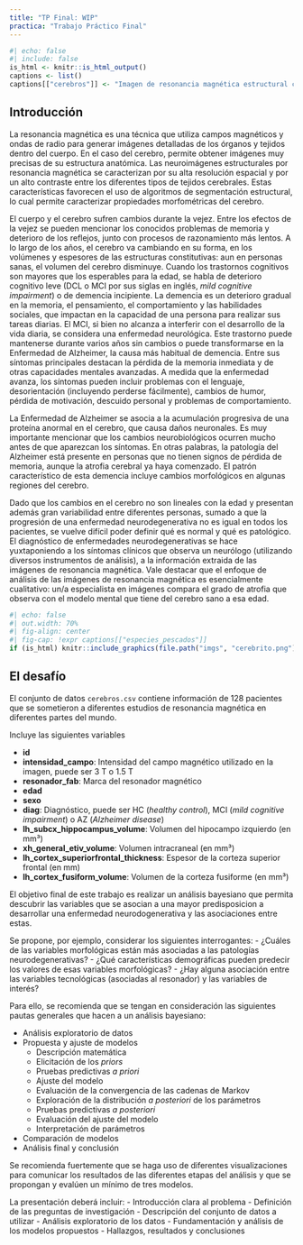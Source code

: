 ```yaml
---
title: "TP Final: WIP"
practica: "Trabajo Práctico Final"
---
```


```r
#| echo: false
#| include: false
is_html <- knitr::is_html_output()
captions <- list()
captions[["cerebros"]] <- "Imagen de resonancia magnética estructural con segmentación de regiones y estructuras del cerebro"
```


## Introducción

La resonancia magnética es una técnica que utiliza campos magnéticos y ondas de radio 
para generar imágenes detalladas de los órganos y tejidos dentro del cuerpo. 
En el caso del cerebro, permite obtener imágenes muy precisas de su estructura anatómica. 
Las neuroimágenes estructurales por resonancia magnética se caracterizan 
por su alta resolución espacial y
por un alto contraste entre los diferentes tipos de tejidos cerebrales.
Estas características favorecen el uso de algoritmos de segmentación estructural, 
lo cual permite caracterizar propiedades morfométricas del cerebro.

El cuerpo y el cerebro sufren cambios durante la vejez. Entre los efectos de la vejez se pueden mencionar
los conocidos problemas de memoria y deterioro de los reflejos, junto con procesos de razonamiento más lentos.
A lo largo de los años, el cerebro va cambiando en su forma, en los volúmenes y espesores de las estructuras constitutivas: 
aun en personas sanas, el volumen del cerebro disminuye. Cuando los trastornos cognitivos son mayores que los esperables para la edad, 
se habla de deterioro cognitivo leve (DCL o MCI por sus siglas en inglés, _mild cognitive impairment_) o de demencia incipiente. 
La demencia es un deterioro gradual en la memoria, el pensamiento, el comportamiento y las habilidades sociales, que impactan en la capacidad
de una persona para realizar sus tareas diarias.
El MCI, si bien no alcanza a interferir con el desarrollo de la vida diaria, se considera una enfermedad neurológica. 
Este trastorno puede mantenerse durante varios años sin cambios o puede transformarse en la Enfermedad de Alzheimer, 
la causa más habitual de demencia.
Entre sus síntomas principales destacan la pérdida de la memoria inmediata
y de otras capacidades mentales avanzadas. A medida que la enfermedad avanza, los síntomas pueden incluir problemas con el lenguaje, 
desorientación (incluyendo perderse fácilmente), cambios de humor, pérdida de motivación, descuido personal y problemas de comportamiento.

La Enfermedad de Alzheimer se asocia a la acumulación progresiva de una proteína anormal en el cerebro, que causa daños neuronales. 
Es muy importante mencionar que los cambios neurobiológicos ocurren mucho antes de que aparezcan los síntomas. 
En otras palabras, la patología del Alzheimer está presente en personas que no tienen signos de pérdida de memoria, 
aunque la atrofia cerebral ya haya comenzado. 
El patrón característico de esta demencia incluye cambios morfológicos en algunas regiones del cerebro.

Dado que los cambios en el cerebro no son lineales con la edad y presentan además gran
variabilidad entre diferentes personas, sumado a que la progresión de una enfermedad neurodegenerativa 
no es igual en todos los pacientes, se vuelve difícil poder definir qué es normal y
qué es patológico. El diagnóstico de enfermedades neurodegenerativas se hace yuxtaponiendo
a los síntomas clínicos que observa un neurólogo (utilizando diversos instrumentos de análisis), 
a la información extraida de las imágenes
de resonancia magnética. Vale destacar que el enfoque de análisis de las imágenes de resonancia magnética es
esencialmente cualitativo: un/a especialista en imágenes compara el grado de atrofia que observa
con el modelo mental que tiene del cerebro sano a esa edad.

```r
#| echo: false
#| out.width: 70%
#| fig-align: center
#| fig-cap: !expr captions[["especies_pescados"]]
if (is_html) knitr::include_graphics(file.path("imgs", "cerebrito.png"))
```

## El desafío

El conjunto de datos `cerebros.csv` contiene información de 128 pacientes que se sometieron
a diferentes estudios de resonancia magnética en diferentes partes del mundo.

Incluye las siguientes variables

* **id**
* **intensidad_campo**: Intensidad del campo magnético utilizado en la imagen, puede ser 3 T o 1.5 T
* **resonador_fab**: Marca del resonador magnético
* **edad**
* **sexo**
* **diag**: Diagnóstico, puede ser HC (_healthy control_), MCI (_mild cognitive impairment_) o AZ (_Alzheimer disease_)
* **lh_subcx_hippocampus_volume**: Volumen del hipocampo izquierdo (en mm³)
* **xh_general_etiv_volume**: Volumen intracraneal (en mm³)  
* **lh_cortex_superiorfrontal_thickness**: Espesor de la corteza superior frontal (en mm)
* **lh_cortex_fusiform_volume**: Volumen de la corteza fusiforme (en mm³)

El objetivo final de este trabajo es realizar un análisis bayesiano que permita descubrir
las variables que se asocian a una mayor predisposicion a desarrollar una enfermedad neurodogenerativa y 
las asociaciones entre estas.

Se propone, por ejemplo, considerar los siguientes interrogantes:
- ¿Cuáles de las variables morfológicas están más asociadas a las patologías neurodegenerativas?
- ¿Qué características demográficas pueden predecir los valores de esas variables morfológicas?
- ¿Hay alguna asociación entre las variables tecnológicas (asociadas al resonador) y las variables de interés?

Para ello, se recomienda que se tengan en consideración las siguientes pautas generales 
que hacen a un análisis bayesiano:

* Análisis exploratorio de datos
* Propuesta y ajuste de modelos
    - Descripción matemática 
    - Elicitación de los _priors_
    - Pruebas predictivas _a priori_
    - Ajuste del modelo
    - Evaluación de la convergencia de las cadenas de Markov
    - Exploración de la distribución _a posteriori_ de los parámetros
    - Pruebas predictivas _a posteriori_
    - Evaluación del ajuste del modelo
    - Interpretación de parámetros
* Comparación de modelos
* Análisis final y conclusión

Se recomienda fuertemente que se haga uso de diferentes visualizaciones para comunicar 
los resultados de las diferentes etapas del análisis y que se propongan y evalúen un 
mínimo de tres modelos.

La presentación deberá incluir: 
    - Introducción clara al problema
    - Definición de las preguntas de investigación
    - Descripción del conjunto de datos a utilizar
    - Análisis exploratorio de los datos
    - Fundamentación y análisis de los modelos propuestos
    - Hallazgos, resultados y conclusiones
